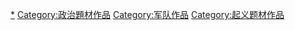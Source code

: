 [[Category:政变|*]]
[[Category:政治題材作品|Category:政治題材作品]]
[[Category:军队作品|Category:军队作品]]
[[Category:起义题材作品|Category:起义题材作品]]